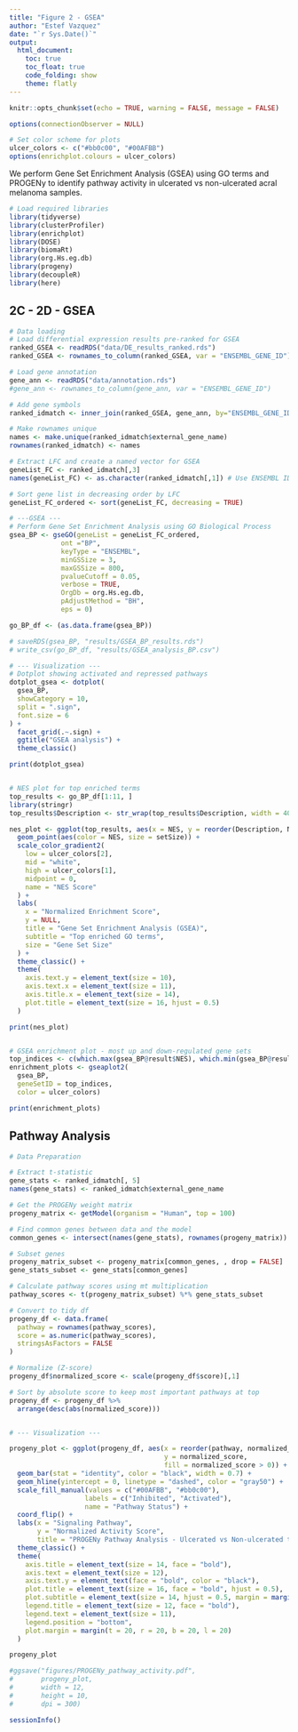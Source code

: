 ```yaml
---
title: "Figure 2 - GSEA"
author: "Estef Vazquez"
date: "`r Sys.Date()`"
output: 
  html_document:
    toc: true
    toc_float: true
    code_folding: show
    theme: flatly
---
```


```r
knitr::opts_chunk$set(echo = TRUE, warning = FALSE, message = FALSE)
```

```r
options(connectionObserver = NULL)
```

```r
# Set color scheme for plots
ulcer_colors <- c("#bb0c00", "#00AFBB") 
options(enrichplot.colours = ulcer_colors)
```

We perform Gene Set Enrichment Analysis (GSEA) using GO terms and PROGENy to identify pathway activity in ulcerated vs non-ulcerated acral melanoma samples.

```r
# Load required libraries
library(tidyverse)  
library(clusterProfiler)
library(enrichplot)
library(DOSE)
library(biomaRt)
library(org.Hs.eg.db)
library(progeny)
library(decoupleR)
library(here)
```

## 2C - 2D - GSEA

```r
# Data loading
# Load differential expression results pre-ranked for GSEA
ranked_GSEA <- readRDS("data/DE_results_ranked.rds")
ranked_GSEA <- rownames_to_column(ranked_GSEA, var = "ENSEMBL_GENE_ID")

# Load gene annotation
gene_ann <- readRDS("data/annotation.rds")
#gene_ann <- rownames_to_column(gene_ann, var = "ENSEMBL_GENE_ID")

# Add gene symbols
ranked_idmatch <- inner_join(ranked_GSEA, gene_ann, by="ENSEMBL_GENE_ID")

# Make rownames unique
names <- make.unique(ranked_idmatch$external_gene_name)
rownames(ranked_idmatch) <- names

# Extract LFC and create a named vector for GSEA
geneList_FC <- ranked_idmatch[,3]
names(geneList_FC) <- as.character(ranked_idmatch[,1]) # Use ENSEMBL IDs as names

# Sort gene list in decreasing order by LFC
geneList_FC_ordered <- sort(geneList_FC, decreasing = TRUE)

# ---GSEA ---
# Perform Gene Set Enrichment Analysis using GO Biological Process 
gsea_BP <- gseGO(geneList = geneList_FC_ordered, 
             ont ="BP", 
             keyType = "ENSEMBL", 
             minGSSize = 3, 
             maxGSSize = 800, 
             pvalueCutoff = 0.05, 
             verbose = TRUE, 
             OrgDb = org.Hs.eg.db,
             pAdjustMethod = "BH",
             eps = 0) 

go_BP_df <- (as.data.frame(gsea_BP))

# saveRDS(gsea_BP, "results/GSEA_BP_results.rds")
# write_csv(go_BP_df, "results/GSEA_analysis_BP.csv")
```

```r
# --- Visualization ---
# Dotplot showing activated and repressed pathways
dotplot_gsea <- dotplot(
  gsea_BP, 
  showCategory = 10,       
  split = ".sign",          
  font.size = 6            
) + 
  facet_grid(.~.sign) +    
  ggtitle("GSEA analysis") +
  theme_classic()

print(dotplot_gsea)


# NES plot for top enriched terms
top_results <- go_BP_df[1:11, ]
library(stringr)
top_results$Description <- str_wrap(top_results$Description, width = 40)

nes_plot <- ggplot(top_results, aes(x = NES, y = reorder(Description, NES))) +
  geom_point(aes(color = NES, size = setSize)) +
  scale_color_gradient2(
    low = ulcer_colors[2],  
    mid = "white",           
    high = ulcer_colors[1],   
    midpoint = 0,           
    name = "NES Score"
  ) +
  labs(
    x = "Normalized Enrichment Score",
    y = NULL,
    title = "Gene Set Enrichment Analysis (GSEA)",
    subtitle = "Top enriched GO terms",
    size = "Gene Set Size"
  ) +
  theme_classic() +
  theme(
    axis.text.y = element_text(size = 10),
    axis.text.x = element_text(size = 11),
    axis.title.x = element_text(size = 14),
    plot.title = element_text(size = 16, hjust = 0.5)
  )

print(nes_plot)


# GSEA enrichment plot - most up and down-regulated gene sets
top_indices <- c(which.max(gsea_BP@result$NES), which.min(gsea_BP@result$NES))
enrichment_plots <- gseaplot2(
  gsea_BP, 
  geneSetID = top_indices,
  color = ulcer_colors)

print(enrichment_plots)
```


## Pathway Analysis

```r
# Data Preparation

# Extract t-statistic 
gene_stats <- ranked_idmatch[, 5] 
names(gene_stats) <- ranked_idmatch$external_gene_name

# Get the PROGENy weight matrix
progeny_matrix <- getModel(organism = "Human", top = 100)

# Find common genes between data and the model
common_genes <- intersect(names(gene_stats), rownames(progeny_matrix))

# Subset genes
progeny_matrix_subset <- progeny_matrix[common_genes, , drop = FALSE]
gene_stats_subset <- gene_stats[common_genes]

# Calculate pathway scores using mt multiplication
pathway_scores <- t(progeny_matrix_subset) %*% gene_stats_subset

# Convert to tidy df
progeny_df <- data.frame(
  pathway = rownames(pathway_scores),
  score = as.numeric(pathway_scores),
  stringsAsFactors = FALSE
)

# Normalize (Z-score) 
progeny_df$normalized_score <- scale(progeny_df$score)[,1]

# Sort by absolute score to keep most important pathways at top
progeny_df <- progeny_df %>%
  arrange(desc(abs(normalized_score)))


# --- Visualization ---

progeny_plot <- ggplot(progeny_df, aes(x = reorder(pathway, normalized_score), 
                                       y = normalized_score, 
                                       fill = normalized_score > 0)) +
  geom_bar(stat = "identity", color = "black", width = 0.7) +
  geom_hline(yintercept = 0, linetype = "dashed", color = "gray50") +
  scale_fill_manual(values = c("#00AFBB", "#bb0c00"), 
                   labels = c("Inhibited", "Activated"),
                   name = "Pathway Status") +
  coord_flip() +
  labs(x = "Signaling Pathway", 
       y = "Normalized Activity Score", 
       title = "PROGENy Pathway Analysis - Ulcerated vs Non-ulcerated tumors") +
  theme_classic() +
  theme(
    axis.title = element_text(size = 14, face = "bold"),
    axis.text = element_text(size = 12),
    axis.text.y = element_text(face = "bold", color = "black"),
    plot.title = element_text(size = 16, face = "bold", hjust = 0.5),
    plot.subtitle = element_text(size = 14, hjust = 0.5, margin = margin(b = 20)),
    legend.title = element_text(size = 12, face = "bold"),
    legend.text = element_text(size = 11),
    legend.position = "bottom",
    plot.margin = margin(t = 20, r = 20, b = 20, l = 20)
  )

progeny_plot

#ggsave("figures/PROGENy_pathway_activity.pdf", 
#       progeny_plot, 
#       width = 12, 
#       height = 10, 
#       dpi = 300)

```

```r
sessionInfo()
```

